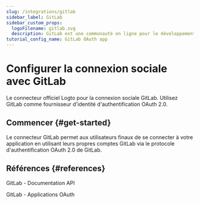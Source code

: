 ```yaml
---
slug: /integrations/gitlab
sidebar_label: GitLab
sidebar_custom_props:
  logoFilename: gitlab.svg
  description: GitLab est une communauté en ligne pour le développement logiciel et le contrôle de version.
tutorial_config_name: GitLab OAuth app
---
```




# Configurer la connexion sociale avec GitLab

Le connecteur officiel Logto pour la connexion sociale GitLab. Utilisez GitLab comme fournisseur d'identité d'authentification OAuth 2.0.

<GuideTip />

## Commencer \{#get-started}

Le connecteur GitLab permet aux utilisateurs finaux de se connecter à votre application en utilisant leurs propres comptes GitLab via le protocole d'authentification OAuth 2.0 de GitLab.

<Integration />

## Références \{#references}

<Url href="https://docs.gitlab.com/ee/api/">GitLab - Documentation API</Url>

<Url href="https://docs.gitlab.com/ee/integration/oauth_provider.html">
  GitLab - Applications OAuth
</Url>
